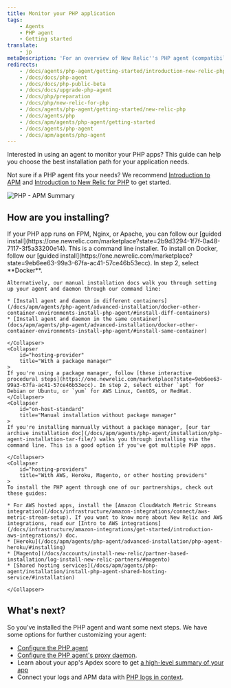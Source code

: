 ```yaml
---
title: Monitor your PHP application
tags:
    - Agents
    - PHP agent
    - Getting started
translate:
    - jp
metaDescription: 'For an overview of New Relic''s PHP agent (compatibility, requirements, installation, configuration, troubleshooting, known issues), start here.'
redirects:
    - /docs/agents/php-agent/getting-started/introduction-new-relic-php
    - /docs/docs/php-agent
    - /docs/docs/php-public-beta
    - /docs/docs/upgrade-php-agent
    - /docs/php/preparation
    - /docs/php/new-relic-for-php
    - /docs/agents/php-agent/getting-started/new-relic-php
    - /docs/agents/php
    - /docs/apm/agents/php-agent/getting-started
    - /docs/agents/php-agent
    - /docs/apm/agents/php-agent
---
```



Interested in using an agent to monitor your PHP apps? This guide can help you choose the best installation path for your application needs. 

Not sure if a PHP agent fits your needs? We recommend [Introduction to APM](/docs/apm/new-relic-apm/getting-started/introduction-apm) and [Introduction to New Relic for PHP](/docs/apm/agents/php-agent/getting-started/introduction-new-relic-php) to get started.

<img
    title="PHP - APM Summary"
    alt="PHP - APM Summary"
    src={phpSummary}
/>

## How are you installing?

<CollapserGroup>
    <Collapser
        id="on-host"
        title="Linux with PHP-FPM, Nginx, or Apache"
    >
    If your PHP app runs on FPM, Nginx, or Apache, you can follow our [guided install](https://one.newrelic.com/marketplace?state=2b9d3294-1f7f-0a48-7117-3f5a33200e14). This is a command line installer. 
    </Collapser>
    <Collapser
        id="docker"
        title="On Docker containers"
    >
    To install on Docker, follow our [guided install](https://one.newrelic.com/marketplace?state=9eb6ee63-99a3-67fa-ac41-57ce46b53ecc). In step 2, select **Docker**. 
    
    Alternatively, our manual installation docs walk you through setting up your agent and daemon through our command line: 

    * [Install agent and daemon in different containers](/docs/apm/agents/php-agent/advanced-installation/docker-other-container-environments-install-php-agent/#install-diff-containers)
    * [Install agent and daemon in the same container](docs/apm/agents/php-agent/advanced-installation/docker-other-container-environments-install-php-agent/#install-same-container)

    </Collapser>
    <Collapser
        id="hosting-provider"
        title="With a package manager"
    >
    If you're using a package manager, follow [these interactive procedural steps](https://one.newrelic.com/marketplace?state=9eb6ee63-99a3-67fa-ac41-57ce46b53ecc). In step 2, select either `apt` for Debian or Ubuntu, or `yum` for AWS Linux, CentOS, or RedHat.
    </Collapser>
    <Collapser
        id="on-host-standard"
        title="Manual installation without package manager"
    >
    If you're installing mannually without a package manager, [our tar archive installation doc](/docs/apm/agents/php-agent/installation/php-agent-installation-tar-file/) walks you through installing via the command line. This is a good option if you've got multiple PHP apps. 

    </Collapser>
    <Collapser
        id="hosting-providers"
        title="With AWS, Heroku, Magento, or other hosting providers"
    >
    To install the PHP agent through one of our partnerships, check out these guides:

    * For AWS hosted apps, install the [Amazon CloudWatch Metric Streams integration](/docs/infrastructure/amazon-integrations/connect/aws-metric-stream-setup). If you want to know more about New Relic and AWS integrations, read our [Intro to AWS integrations](/docs/infrastructure/amazon-integrations/get-started/introduction-aws-integrations/) doc.
    * [Heroku](/docs/apm/agents/php-agent/advanced-installation/php-agent-heroku/#installing)
    * [Magento](/docs/accounts/install-new-relic/partner-based-installation/log-install-new-relic-partners/#magento)
    * [Shared hosting services](/docs/apm/agents/php-agent/installation/install-php-agent-shared-hosting-service/#installation)

    </Collapser>
</CollapserGroup>

## What's next?

So you've installed the PHP agent and want some next steps. We have some options for further customizing your agent:

* [Configure the PHP agent](/docs/apm/agents/php-agent/configuration/php-agent-configuration/)
* [Configure the PHP agent's proxy daemon](/docs/apm/agents/php-agent/configuration/proxy-daemon-newreliccfg-settings/). 
* Learn about your app's Apdex score to get [a high-level summary of your app](/docs/apm/apm-ui-pages/monitoring/apm-summary-page-view-transaction-apdex-usage-data/)
* Connect your logs and APM data with [PHP logs in context](/docs/logs/logs-context/configure-logs-context-php/). 